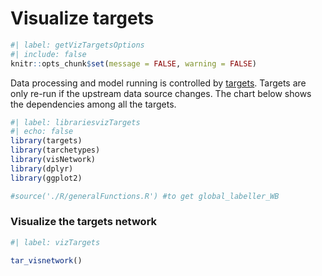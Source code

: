# Visualize targets

```r
#| label: getVizTargetsOptions
#| include: false
knitr::opts_chunk$set(message = FALSE, warning = FALSE)
```

Data processing and model running is controlled by [targets](https://books.ropensci.org/targets/). Targets are only re-run if the upstream data source changes. The chart below shows the dependencies among all the targets.
```r
#| label: librariesvizTargets
#| echo: false
library(targets)
library(tarchetypes)
library(visNetwork)
library(dplyr)
library(ggplot2)

#source('./R/generalFunctions.R') #to get global_labeller_WB
```

### Visualize the targets network
```r
#| label: vizTargets

tar_visnetwork()
```

